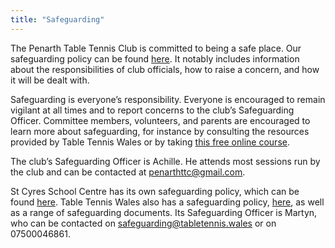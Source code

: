 ```yaml
---
title: "Safeguarding"
---
```


The Penarth Table Tennis Club is committed to being a safe place. Our safeguarding policy can be found [here](Link to be added once a launch date is known). It notably includes information about the responsibilities of club officials, how to raise a concern, and how it will be dealt with.

Safeguarding is everyone’s responsibility. Everyone is encouraged to remain vigilant at all times and to report concerns to the club’s Safeguarding Officer. Committee members, volunteers, and parents are encouraged to learn more about safeguarding, for instance by consulting the resources provided by Table Tennis Wales or by taking [this free online course](Link to be added).

The club’s Safeguarding Officer is Achille. He attends most sessions run by the club and can be contacted at [penarthttc@gmail.com](mailto:penarthttc@gmail.com).

St Cyres School Centre has its own safeguarding policy, which can be found [here](https://www.stcyres.org/page/?title=safeguarding&pid=87). Table Tennis Wales also has a safeguarding policy, [here](https://tabletennis.wales/safeguarding/), as well as a range of safeguarding documents. Its Safeguarding Officer is Martyn, who can be contacted on [safeguarding@tabletennis.wales](mailto:safeguarding@tabletennis.wales) or on 07500046861.

